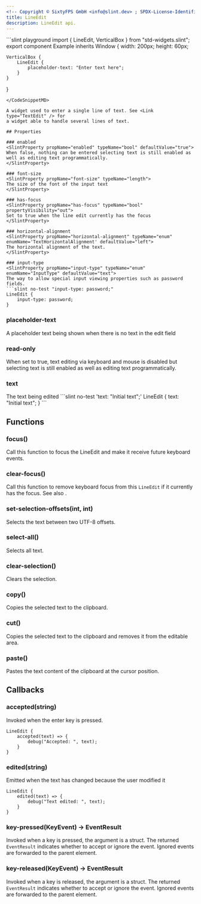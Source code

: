 ```yaml
---
<!-- Copyright © SixtyFPS GmbH <info@slint.dev> ; SPDX-License-Identifier: MIT -->
title: LineEdit
description: LineEdit api.
---
```



<CodeSnippetMD imagePath="/src/assets/generated/std-widgets-lineedit-example.png"  imageWidth="200" imageHeight="200"  imageAlt='lineedit example'>
```slint playground
import { LineEdit, VerticalBox } from "std-widgets.slint";
export component Example inherits Window {
    width: 200px;
    height: 60px;

    VerticalBox {
        LineEdit {
            placeholder-text: "Enter text here";
        }
    }
}
```
</CodeSnippetMD>

A widget used to enter a single line of text. See <Link type="TextEdit" /> for
a widget able to handle several lines of text.

## Properties

### enabled
<SlintProperty propName="enabled" typeName="bool" defaultValue="true">
When false, nothing can be entered selecting text is still enabled as well as editing text programmatically.
</SlintProperty>

### font-size
<SlintProperty propName="font-size" typeName="length">
The size of the font of the input text
</SlintProperty>

### has-focus
<SlintProperty propName="has-focus" typeName="bool" propertyVisibility="out">
Set to true when the line edit currently has the focus
</SlintProperty>

### horizontal-alignment
<SlintProperty propName="horizontal-alignment" typeName="enum" enumName='TextHorizontalAlignment' defaultValue="left">
The horizontal alignment of the text.
</SlintProperty>

### input-type
<SlintProperty propName="input-type" typeName="enum" enumName="InputType" defaultValue="text">
The way to allow special input viewing properties such as password fields.
```slint no-test "input-type: password;"
LineEdit {
    input-type: password;
}
```
</SlintProperty>

### placeholder-text
<SlintProperty propName="placeholder-text" typeName="string">
A placeholder text being shown when there is no text in the edit field
</SlintProperty>

### read-only
<SlintProperty propName="read-only" typeName="bool" defaultValue="false">
When set to true, text editing via keyboard and mouse is disabled but selecting text is still 
enabled as well as editing text programmatically.
</SlintProperty>

### text
<SlintProperty propName="text" typeName="string" defaultValue='""' propertyVisibility="in-out">
The text being edited
```slint no-test 'text: "Initial text";'
LineEdit {
    text: "Initial text";
}
```
</SlintProperty>

## Functions

### focus()
Call this function to focus the LineEdit and make it receive future keyboard events.

### clear-focus()
Call this function to remove keyboard focus from this `LineEdit` if it currently has the focus. See also <Link type="FocusHandling" />.

### set-selection-offsets(int, int)
Selects the text between two UTF-8 offsets.

### select-all()
Selects all text.

### clear-selection()
Clears the selection.

### copy()
Copies the selected text to the clipboard.

### cut()
Copies the selected text to the clipboard and removes it from the editable area.

### paste()
Pastes the text content of the clipboard at the cursor position.

## Callbacks

### accepted(string)
Invoked when the enter key is pressed.

```slint no-test {2-4}
LineEdit {
    accepted(text) => {
        debug("Accepted: ", text);
    }
}
```

### edited(string)
Emitted when the text has changed because the user modified it

```slint no-test {2-4}
LineEdit {
    edited(text) => {
        debug("Text edited: ", text);
    }
}
```

### key-pressed(KeyEvent) -> EventResult
Invoked when a key is pressed, the argument is a <Link type="KeyEvent" /> struct. The returned `EventResult` 
indicates whether to accept or ignore the event. Ignored events are forwarded to the parent element.

### key-released(KeyEvent) -> EventResult
Invoked when a key is released, the argument is a <Link type="KeyEvent" /> struct. The returned `EventResult` 
indicates whether to accept or ignore the event. Ignored events are forwarded to the parent element.
